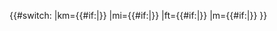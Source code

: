 <includeonly>{{#switch:{{{1}}}
|km={{convert|{{{length}}}|km|mi}}{{#if:{{{length_ref|}}}|{{{length_ref}}}}}
|mi={{convert|{{{length}}}|mi|km|disp=flip}}{{#if:{{{length_ref|}}}|{{{length_ref}}}}}
|ft={{convert|{{{length}}}|ft|m|disp=flip}}{{#if:{{{length_ref|}}}|{{{length_ref}}}}}
|m={{convert|{{{length}}}|m|ft}}{{#if:{{{length_ref|}}}|{{{length_ref}}}}}
}}</includeonly>